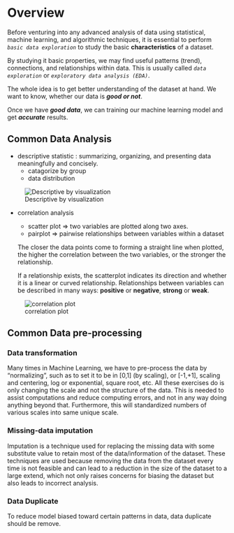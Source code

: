 # Overview

Before venturing into any advanced analysis of data using statistical, machine learning, and algorithmic techniques, it is essential to perform *`basic data exploration`* to study the basic **characteristics** of a dataset.

By studying it basic properties, we may find useful patterns (trend), connections, and relationships within data. This is usually called *`data exploration`* or *`exploratory data analysis (EDA)`*.

The whole idea is to get better understanding of the dataset at hand. We want to know, whether our data is ***good or not***.

Once we have ***good data***, we can training our machine learning model and get ***accurate*** results.


## Common Data Analysis

- descriptive statistic : summarizing, organizing, and presenting data meaningfully and concisely.
  - catagorize by group
  - data distribution
  
![Descriptive by visualization](image/data_vis.png){#fig-data-vis}
  
- correlation analysis
  -   scatter plot $\Longrightarrow$ two variables are plotted along two axes.
  -   pairplot $\Longrightarrow$ pairwise relationships between variables within a dataset
  
  The closer the data points come to forming a straight line when plotted, the higher the correlation between the two variables, or the stronger the relationship.
  
  If a relationship exists, the scatterplot indicates its direction and whether it is a linear or curved relationship. Relationships between variables can be described in many ways: **positive** or **negative**, **strong** or **weak**.

![correlation plot](image/corre.png){#fig-corre}


## Common Data pre-processing

### Data transformation

Many times in Machine Learning, we have to pre-process the data by “normalizing”, such as to set it to be in [0,1] (by scaling), or [-1,+1], scaling and centering, log or exponential, square root, etc. All these exercises do is only changing the scale and not the structure of the data. This is needed to assist computations and reduce computing errors, and not in any way doing anything beyond that. Furthermore, this will standardized numbers of various scales into same unique scale.


### Missing-data imputation

Imputation is a technique used for replacing the missing data with some substitute value to retain most of the data/information of the dataset. These techniques are used because removing the data from the dataset every time is not feasible and can lead to a reduction in the size of the dataset to a large extend, which not only raises concerns for biasing the dataset but also leads to incorrect analysis.

### Data Duplicate

To reduce model biased toward certain patterns in data, data duplicate should be remove.
